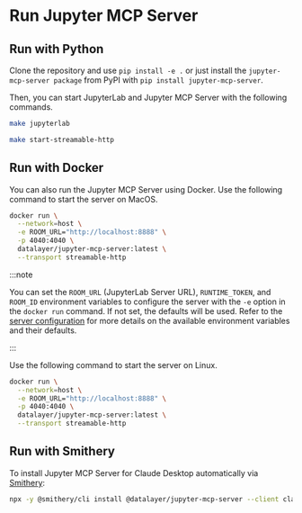 # Run Jupyter MCP Server

## Run with Python

Clone the repository and use `pip install -e .` or just install the `jupyter-mcp-server package` from PyPI with `pip install jupyter-mcp-server`.

Then, you can start JupyterLab and Jupyter MCP Server with the following commands.

```bash
make jupyterlab
```

```bash
make start-streamable-http
```

## Run with Docker

You can also run the Jupyter MCP Server using Docker. Use the following command to start the server on MacOS.

```bash
docker run \
  --network=host \
  -e ROOM_URL="http://localhost:8888" \
  -p 4040:4040 \
  datalayer/jupyter-mcp-server:latest \
  --transport streamable-http
```

:::note

  You can set the `ROOM_URL` (JupyterLab Server URL), `RUNTIME_TOKEN`, and `ROOM_ID` environment variables to configure the server with the `-e` option in the `docker run` command. If not set, the defaults will be used. Refer to the [server configuration](/server-configuration) for more details on the available environment variables and their defaults.

:::

Use the following command to start the server on Linux.

```bash
docker run \
  --network=host \
  -e ROOM_URL="http://localhost:8888" \
  -p 4040:4040 \
  datalayer/jupyter-mcp-server:latest \
  --transport streamable-http
```

## Run with Smithery

To install Jupyter MCP Server for Claude Desktop automatically via [Smithery](https://smithery.ai/server/@datalayer/jupyter-mcp-server):

```bash
npx -y @smithery/cli install @datalayer/jupyter-mcp-server --client claude
```

